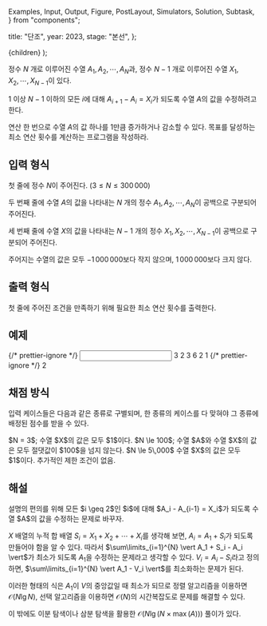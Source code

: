   Examples,
  Input,
  Output,
  Figure,
  PostLayout,
  Simulators,
  Solution,
  Subtask,
} from "components";

  title: "단조",
  year: 2023,
  stage: "본선",
};

  <PostLayout meta={meta}>{children}</PostLayout>
);

정수 $N$ 개로 이루어진 수열 $A_1, A_2, \cdots, A_N$과,
정수 $N-1$ 개로 이루어진 수열 $X_1, X_2, \cdots, X_{N-1}$이 있다.

$1$ 이상 $N-1$ 이하의 모든 $i$에 대해
$A_{i+1} - A_i = X_i$가 되도록
수열 $A$의 값을 수정하려고 한다.

연산 한 번으로 수열 $A$의 값 하나를 $1$만큼 증가하거나 감소할 수 있다.
목표를 달성하는 최소 연산 횟수를 계산하는 프로그램을 작성하라.

## 입력 형식

첫 줄에 정수 $N$이 주어진다.
($3 \le N \le 300\,000$)

두 번째 줄에 수열 $A$의 값을 나타내는
$N$ 개의 정수 $A_1, A_2, \cdots, A_N$이
공백으로 구분되어 주어진다.

세 번째 줄에 수열 $X$의 값을 나타내는
$N-1$ 개의 정수 $X_1, X_2, \cdots, X_{N-1}$이
공백으로 구분되어 주어진다.

주어지는 수열의 값은 모두 $-1\,000\,000$보다 작지 않으며,
$1\,000\,000$보다 크지 않다.

## 출력 형식

첫 줄에 주어진 조건을 만족하기 위해 필요한
최소 연산 횟수를 출력한다.

## 예제

<Examples>
  {/* prettier-ignore */}
  <Input>
3
2 3 6
2 1
  </Input>
  {/* prettier-ignore */}
  <Output>
2
  </Output>
</Examples>

## 채점 방식

입력 케이스들은 다음과 같은 종류로 구별되며, 한 종류의 케이스를 다 맞혀야 그 종류에 배정된 점수를 받을 수 있다.

<Subtask index={1} score={5}>
  $N = 3$; 수열 $X$의 값은 모두 $1$이다.
</Subtask>
<Subtask index={2} score={16}>
  $N \le 100$; 수열 $A$와 수열 $X$의 값은 모두 절댓값이 $100$을 넘지 않는다.
</Subtask>
<Subtask index={3} score={32}>
  $N \le 5\,000$
</Subtask>
<Subtask index={4} score={28}>
  수열 $X$의 값은 모두 $1$이다.
</Subtask>
<Subtask index={5} score={19}>
  추가적인 제한 조건이 없음.
</Subtask>

## 해설

<Solution>
설명의 편의를 위해 모든 $i \geq 2$인 $i$에 대해 $A_i - A_{i-1} = X_i$가 되도록 수열 $A$의 값을 수정하는 문제로 바꾸자.

$X$ 배열의 누적 합 배열 $S_i = X_1 + X_2 + \cdots + X_i$를 생각해 보면, $A_i = A_1 + S_i$가 되도록 만들어야 함을 알 수 있다.
따라서 $\sum\limits_{i=1}^{N} \vert A_1 + S_i - A_i \vert$가 최소가 되도록 $A_1$을 수정하는 문제라고 생각할 수 있다.
$V_i = A_i - S_i$라고 정의하면, $\sum\limits_{i=1}^{N} \vert A_1 - V_i \vert$를 최소화하는 문제가 된다.

이러한 형태의 식은 $A_1$이 $V$의 중앙값일 때 최소가 되므로 정렬 알고리즘을 이용하면 $\mathcal{O}(N \lg N)$,
선택 알고리즘을 이용하면 $\mathcal{O}(N)$의 시간복잡도로 문제를 해결할 수 있다.

이 밖에도 이분 탐색이나 삼분 탐색을 활용한 $\mathcal{O}(N \lg (N \times \max(A)))$ 풀이가 있다.
</Solution>
